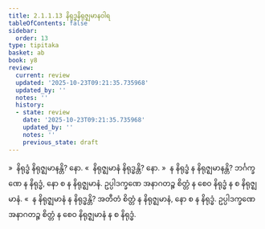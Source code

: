 ```yaml
---
title: 2.1.1.13 နိရုဒ္ဓနိရုဇ္ဈမာနဝါရ
tableOfContents: false
sidebar:
  order: 13
type: tipitaka
basket: ab
book: y8
review:
  current: review
  updated: '2025-10-23T09:21:35.735968'
  updated_by: ''
  notes: ''
  history:
  - state: review
    date: '2025-10-23T09:21:35.735968'
    updated_by: ''
    notes: ''
    previous_state: draft
---
```



<ReviewStatus review={frontmatter.review} showDetails={true} />

<HypothesisAnnotation frontmatter={frontmatter} />

<DynamicBreadcrumb />

<Division number="82" book="y8" e="ch" v="34" p="306">

<Paragraph number="366" book="y8">
»  နိရုဒ္ဓံ နိရုဇ္ဈမာနန္တိ? နော.
</Paragraph>

<Paragraph number="367" book="y8">
«  နိရုဇ္ဈမာနံ နိရုဒ္ဓန္တိ? နော.
</Paragraph>

<Paragraph number="368" book="y8">
»  န နိရုဒ္ဓံ န နိရုဇ္ဈမာနန္တိ?
</Paragraph>

<Paragraph number="369" book="y8">
ဘင်္ဂက္ခဏေ န နိရုဒ္ဓံ, နော စ န နိရုဇ္ဈမာနံ. ဥပ္ပါဒက္ခဏေ အနာဂတဉ္စ စိတ္တံ န စေဝ နိရုဒ္ဓံ န စ နိရုဇ္ဈမာနံ.
</Paragraph>

<Paragraph number="370" book="y8">
«  န နိရုဇ္ဈမာနံ န နိရုဒ္ဓန္တိ?
</Paragraph>

<Paragraph number="371" book="y8">
အတီတံ စိတ္တံ န နိရုဇ္ဈမာနံ, နော စ န နိရုဒ္ဓံ. ဥပ္ပါဒက္ခဏေ အနာဂတဉ္စ စိတ္တံ န စေဝ နိရုဇ္ဈမာနံ န စ နိရုဒ္ဓံ.
</Paragraph>
</Division>